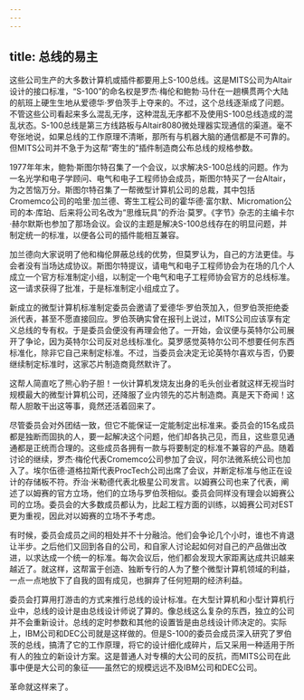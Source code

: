 ```yaml
---
---
---
```

title: 总线的易主
---




这些公司生产的大多数计算机或插件都要用上S-100总线。这是MITS公司为Altair设计的接口标准，“S-100”的命名权是罗杰·梅伦和鲍勃·马什在一趟横贯两个大陆的航班上硬生生地从爱德华·罗伯茨手上夺来的。不过，这个总线逐渐成了问题。不管这些公司看起来多么混乱无序，这种混乱无序都不及使用S-100总线造成的混乱状态。S-100总线是第三方线路板与Altair8080微处理器实现通信的渠道。毫不夸张地说，如果总线的工作原理不清晰，那所有与机器大脑的通信都是不可靠的。但MITS公司并不急于为这帮“寄生的”插件制造商公布总线的规格参数。

1977年年末，鲍勃·斯图尔特召集了一个会议，以求解决S-100总线的问题。作为一名光学和电子学顾问、电气和电子工程师协会成员，斯图尔特买了一台Altair，为之苦恼万分。斯图尔特召集了一帮微型计算机公司的总裁，其中包括Cromemco公司的哈里·加兰德、寄生工程公司的霍华德·富尔默、Micromation公司的本·库珀、后来将公司名改为“思维玩具”的乔治·莫罗。《字节》杂志的主编卡尔·赫尔默斯也参加了那场会议。会议的主题是解决S-100总线存在的明显问题，并制定统一的标准，以便各公司的插件能相互兼容。

加兰德向大家说明了他和梅伦屏蔽总线的优势，但莫罗认为，自己的方法更佳。与会者没有当场达成协议。斯图尔特提议，请电气和电子工程师协会为在场的几个人成立一个官方标准制定小组，以制定一个电气和电子工程师协会官方的总线标准。这一请求获得了批准，于是标准制定小组成立了。

新成立的微型计算机标准制定委员会邀请了爱德华·罗伯茨加入，但罗伯茨拒绝委派代表，甚至不愿直接回应。罗伯茨确实曾在报刊上说过，MITS公司应该享有定义总线的专有权。于是委员会便没有再理会他了。一开始，会议便与英特尔公司展开了争论，因为英特尔公司反对总线标准化。莫罗感觉英特尔公司不想要任何东西标准化，除非它自己来制定标准。不过，当委员会决定无论英特尔喜欢与否，仍要继续制定标准时，这家芯片制造商竟然默许了。

这帮人简直吃了熊心豹子胆！一伙计算机发烧友出身的毛头创业者就这样无视当时规模最大的微型计算机公司，还降服了业内领先的芯片制造商。真是天下奇闻！这帮人胆敢干出这等事，竟然还活着回来了。

尽管委员会对外团结一致，但它不能保证一定能制定出标准来。委员会的15名成员都是独断而固执的人，要一起解决这个问题，他们却各执己见，而且，这些意见通通都是正统而合理的。这些成员各拥有一款与将要制定的标准不兼容的产品。随着讨论的继续，罗杰·梅伦代表Cromemco公司参加了会议，阿尔法微系统公司也加入了。埃尔伍德·道格拉斯代表ProcTech公司出席了会议，并断定标准与他正在设计的存储板不符。乔治·米勒德代表北极星公司发言。以姆赛公司也来了代表，阐述了以姆赛的官方立场，他们的立场与罗伯茨相似。委员会同样没有理会以姆赛公司的立场。委员会的大多数成员都认为，比起工程方面的训练，以姆赛公司对EST更为重视，因此对以姆赛的立场不予考虑。

有时候，委员会成员之间的相处并不十分融洽。他们会争论几个小时，谁也不肯退让半步。之后他们又回到各自的公司，和自家人讨论起如何对自己的产品做出改进，以求达成一个统一的标准。每次会议后，他们都会发现大家距离达成共识越来越近了。就这样，这帮富于创造、独断专行的人为了整个微型计算机领域的利益，一点一点地放下了自我的固有成见，也摒弃了任何短期的经济利益。

委员会打算用打游击的方式来推行总线的设计标准。在大型计算机和小型计算机行业中，总线的设计是由总线设计师说了算的。像总线这么复杂的东西，独立的公司并不会重新设计。总线的定时参数和其他的设置皆是由总线设计师决定的。实际上，IBM公司和DEC公司就是这样做的。但是S-100的委员会成员深入研究了罗伯茨的总线，搞清了它的工作原理，将它的设计细化成碎片，后又采用一种适用于所有人的独立的新设计方案。这是普通人对专横的大公司的反抗，而MITS公司在此事中便是大公司的象征——虽然它的规模远远不及IBM公司和DEC公司。

革命就这样来了。